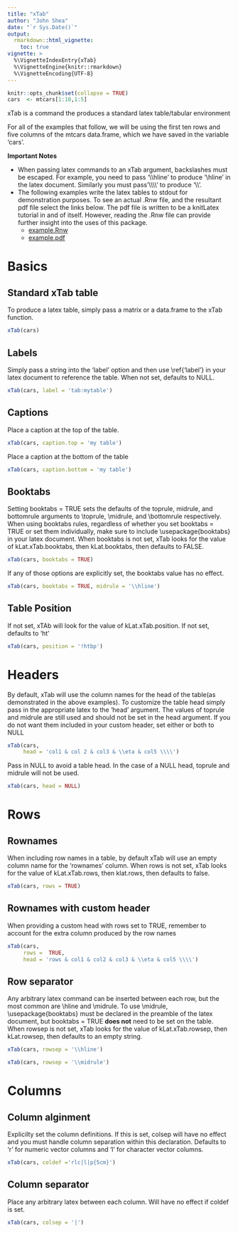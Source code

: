 ```yaml
---
title: "xTab"
author: "John Shea"
date: "`r Sys.Date()`"
output:
  rmarkdown::html_vignette:
    toc: true
vignette: >
  %\VignetteIndexEntry{xTab}
  %\VignetteEngine{knitr::rmarkdown}
  %\VignetteEncoding{UTF-8}
---
```


```r
knitr::opts_chunk$set(collapse = TRUE)
cars  <- mtcars[1:10,1:5]
```

xTab is a command the produces a standard latex table/tabular environment

For all of the examples that follow, we will be using the first ten rows and
five columns of the mtcars data.frame, which we have saved in the variable
'cars'.

**Important Notes**

* When passing latex commands to an xTab argument, backslashes must be escaped.
  For example, you need to pass '\\\\hline' to produce '\\hline' in the latex
  document. Similarly you must pass'\\\\\\\\' to produce '\\\\'.
* The following examples write the latex tables to stdout for demonstration
  purposes. To see an actual .Rnw file, and the resultant pdf file select the
  links below. The pdf file is written to be a knitLatex tutorial in and of
  itself. However, reading the .Rnw file can provide further insight into the
  uses of this package.
    + [example.Rnw](../examples/example.Rnw)
    + [example.pdf](../examples/example.pdf)

# Basics

## Standard xTab table

To produce a latex table, simply pass a matrix or a data.frame to the xTab
function.

```r
xTab(cars)
```

## Labels

Simply pass a string into the 'label' option and then use \\ref{'label'} in your
latex document to reference the table. When not set, defaults to NULL.

```r
xTab(cars, label = 'tab:mytable')
```

## Captions

Place a caption at the top of the table.

```r
xTab(cars, caption.top = 'my table')
```

Place a caption at the bottom of the table

```r
xTab(cars, caption.bottom = 'my table')
```

## Booktabs

Setting booktabs = TRUE sets the defaults of the toprule, midrule, and
bottomrule arguments to \\toprule, \\midrule, and \\bottomrule respectively.
When using booktabs rules, regardless of whether you set booktabs = TRUE or set
them individually, make sure to include \\usepackage{booktabs} in your latex
document. When booktabs is not set, xTab looks for the value of
kLat.xTab.booktabs, then kLat.booktabs, then defaults to FALSE.

```r
xTab(cars, booktabs = TRUE)
```

If any of those options are explicitly set, the booktabs value has no effect. 

```r
xTab(cars, booktabs = TRUE, midrule = '\\hline')
```

## Table Position

If not set, xTAb will look for the value of kLat.xTab.position. If not set,
defaults to 'ht'

```r
xTab(cars, position = '!htbp')
```
# Headers

By default, xTab will use the column names for the head of the table(as
demonstrated in the above examples). To customize the table head simply pass in
the appropriate latex to the 'head' argument. The values of toprule and midrule
are still used and should not be set in the head argument. If you do not want
them included in your custom header, set either or both to NULL

```r
xTab(cars,
     head = 'col1 & col 2 & col3 & \\eta & col5 \\\\')
```

Pass in NULL to avoid a table head. In the case of a NULL head, toprule and
midrule will not be used.

```r
xTab(cars, head = NULL)
```

# Rows

## Rownames

When including row names in a table, by default xTab will use an empty column
name for the 'rownames' column. When rows is not set, xTab looks for the value
of kLat.xTab.rows, then klat.rows, then defaults to false.

```r
xTab(cars, rows = TRUE)
```

## Rownames with custom header

When providing a custom head with rows set to TRUE, remember to account for the
extra column produced by the row names

```r
xTab(cars,
     rows =  TRUE,
     head = 'rows & col1 & col2 & col3 & \\eta & col5 \\\\')
```

## Row separator

Any arbitrary latex command can be inserted between each row, but the most
common are \\hline and \\midrule. To use \\midrule, \\usepackage{booktabs} must
be declared in the preamble of the latex document, but booktabs = TRUE **does
not** need to be set on the table. When rowsep is not set, xTab looks for the
value of kLat.xTab.rowsep, then kLat.rowsep, then defaults to an empty string.

```r
xTab(cars, rowsep = '\\hline')
```

```r
xTab(cars, rowsep = '\\midrule')
```

# Columns

## Column alginment

Explicilty set the column definitions. If this is set, colsep will have no effect
and you must handle column separation within this declaration. Defaults to 'r' for
numeric vector columns and 'l' for character vector columns.

```r
xTab(cars, coldef ='rlc|l|p{5cm}')
```

## Column separator

Place any arbitrary latex between each column. Will have no effect if coldef is
set.

```r
xTab(cars, colsep = '|')
```
